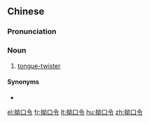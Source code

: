 ==Chinese==
{{zh-forms|type=21}}
{{wikipedia|lang=zh}}

===Pronunciation===
{{zh-pron
|m=àokǒulìng
|cat=n
}}

===Noun===
{{zh-noun}}

# [[tongue-twister]]

====Synonyms====
* {{zh-l|繞口令}}

[[el:拗口令]]
[[fr:拗口令]]
[[lt:拗口令]]
[[hu:拗口令]]
[[zh:拗口令]]
